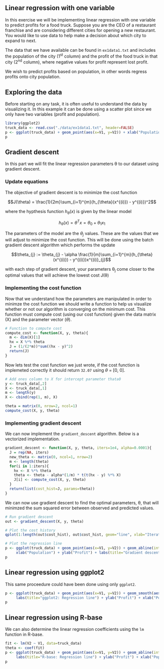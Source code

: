 ## Linear regression with one variable
In this exercise we will be implementing linear regression with one variable to
predict profits for a food truck. Suppose you are the CEO of a restaurant franchise
and are considering different cities for opening a new restaurant. You would like to use
data to help make a decision about which city to expand to next.

The data that we have available can be found in `ex1data1.txt` and includes the population
of the city (1<sup>st</sup> column) and the profit of the food truck in that city (2<sup>nd</sup>
column), where negative values for profit represent lost profit. 

We wish to predict profits based on population, in other words regress profits onto city population.

## Exploring the data
Before starting on any task, it is often useful to understand the data by visualizing it. In this
example it can be done using a scatter plot since we only have two variables (profit and population). 

```r
library(ggplot2)
truck_data <- read.csv("./data/ex1data1.txt", header=FALSE)
p <- ggplot(truck_data) + geom_point(aes(x=V1, y=V2)) + xlab("Population") + ylab("Profit") + labs(title="Profit vs Population")
p
```

## Gradient descent
In this part we will fit the linear regression parameters &theta; to our dataset using gradient
descent.

### Update equations
The objective of gradient descent is to minimize the cost function

$$J(\theta) = \frac{1}{2m}\sum_{i=1}^{m}(h_{\theta}(x^{(i)}) - y^{(i)})^2$$

where the hypthesis function $h_{\theta}(x)$ is given by the linear model 

$$h_{\theta}(x) = \theta^{T}x = \theta_{0} + \theta_{1}x_{1}$$

The parameters of the model are the $\theta_{j}$ values. These are the values that we will adjust
to minimize the cost function. This will be done using the batch gradient descent algorithm which performs the update

$$\theta_{j} := \theta_{j} - \alpha \frac{1}{m}\sum_{i=1}^{m}(h_{\theta}(x^{(i)}) - y^{(i)})x^{(i)}_{j}$$

with each step of gradient descent, your parameters &theta;<sub>j</sub> come closer to the optimal values 
that will achieve the lowest cost J(&theta;)

### Implementing the cost function
Now that we understand how the parameters are manipulated in order to minimze the cost function
we should write a function to help us visualize whether or not our algorithm is converging on the
minimum cost. This function must compute cost (using our cost function) given the data matrix (X)
and the parameter vector ($\theta$).

```r
# Function to compute cost
compute_cost <- function(X, y, theta){
  m <- dim(X)[1]
  hx = X %*% theta
  J = (1/(2*m))*sum((hx - y)^2)
  return(J)
}
```

Now lets test the cost function we just wrote, if the cost function is implemeted correctly it should
return `32.07` using $\theta$ = [0, 0].

```r
# Add ones column to X for intercept parameter thata0
y <- truck_data[,2]
X <- truck_data[,1]
m <- length(y)
X <- cbind(rep(1, m), X)

theta = matrix(0, nrow=2, ncol=1)
compute_cost(X, y, theta)
```

### Implementing gradient descent
We can now implement the `gradient_descent` algorithm. Below is a vectorized implementation.
```r
gradient_descent <- function(X, y, theta, iters=1e4, alpha=0.0001){
  J = rep(NA, iters)
  new_theta <- matrix(0, ncol=1, nrow=2)
  m <- length(theta)
  for(i in 1:iters){
    hx <- X %*% theta
    theta <- theta - alpha*(1/m) * t(t(hx - y) %*% X)
    J[i] <- compute_cost(X, y, theta)
  }
  return(list(cost_hist=J, params=theta))
}
```

We can now use gradient descent to find the optimal parameters, &theta;, that will minimzed
the sum squared error between observed and predicted values.

```r
# Run gradient descent
out <- gradient_descent(X, y, theta)

# Plot the cost history
qplot(1:length(out$cost_hist), out$cost_hist, geom="line", xlab="Iteration", ylab="Cost", main="Cost function")

# Plot the regression line
p <- ggplot(truck_data) + geom_point(aes(x=V1, y=V2)) + geom_abline(intercept=out$params[1], slope=out$params[2], color="red") +
     xlab("Population") + ylab("Profit") + labs(title="Gradient descent: Regression line")
p
```

## Linear regression using ggplot2
This same proceedure could have been done using only `ggplot2`.

```r
p <- ggplot(truck_data) + geom_point(aes(x=V1, y=V2)) + geom_smooth(aes(x=V1, y=V2), method="lm", se=FALSE) +
     labs(title="ggplot2: Regression line") + ylab("Profit") + xlab("Population")
p 
```


## Linear regression using R-base
We can also determine the linear regression coefficients using the `lm` function
in R-base.

```r
fit <- lm(V2 ~ V1, data=truck_data)
theta <- coef(fit)
p <- ggplot(truck_data) + geom_point(aes(x=V1, y=V2)) + geom_abline(intercept=theta[1], slope=theta[2], color="red") + 
     labs(title="R-base: Regression line") + ylab("Profit") + xlab("Population")
p
```
